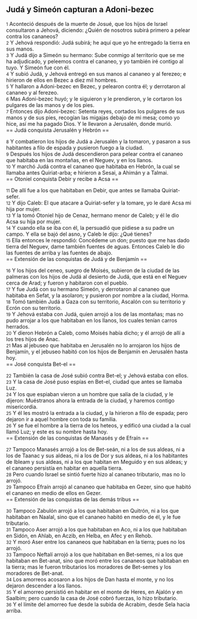 == Judá y Simeón capturan a Adoni-bezec ==

{{anchor|1}} <small>1</small> Aconteció después de la muerte de Josué, que los hijos de Israel consultaron a Jehová, diciendo: ¿Quién de nosotros subirá primero a pelear contra los cananeos?<br>
{{anchor|2}} <small>2</small> Y Jehová respondió: Judá subirá; he aquí que yo he entregado la tierra en sus manos.<br>
{{anchor|3}} <small>3</small> Y Judá dijo a Simeón su hermano: Sube conmigo al territorio que se me ha adjudicado, y peleemos contra el cananeo, y yo también iré contigo al tuyo. Y Simeón fue con él.<br>
{{anchor|4}} <small>4</small> Y subió Judá, y Jehová entregó en sus manos al cananeo y al ferezeo; e hirieron de ellos en Bezec a diez mil hombres.<br>
{{anchor|5}} <small>5</small> Y hallaron a Adoni-bezec en Bezec, y pelearon contra él; y derrotaron al cananeo y al ferezeo.<br>
{{anchor|6}} <small>6</small> Mas Adoni-bezec huyó; y le siguieron y le prendieron, y le cortaron los pulgares de las manos y de los pies.<br>
{{anchor|7}} <small>7</small> Entonces dijo Adoni-bezec: Setenta reyes, cortados los pulgares de sus manos y de sus pies, recogían las migajas debajo de mi mesa; como yo hice, así me ha pagado Dios. Y le llevaron a Jerusalén, donde murió.<br>
== Judá conquista Jerusalén y Hebrón ==

{{anchor|8}} <small>8</small> Y combatieron los hijos de Judá a Jerusalén y la tomaron, y pasaron a sus habitantes a filo de espada y pusieron fuego a la ciudad.<br>
{{anchor|9}} <small>9</small> Después los hijos de Judá descendieron para pelear contra el cananeo que habitaba en las montañas, en el Neguev, y en los llanos.<br>
{{anchor|10}} <small>10</small> Y marchó Judá contra el cananeo que habitaba en Hebrón, la cual se llamaba antes Quiriat-arba; e hirieron a Sesai, a Ahimán y a Talmai.<br>
== Otoniel conquista Debir y recibe a Acsa  ==

{{anchor|11}} <small>11</small> De allí fue a los que habitaban en Debir, que antes se llamaba Quiriat-sefer.<br>
{{anchor|12}} <small>12</small> Y dijo Caleb: El que atacare a Quiriat-sefer y la tomare, yo le daré Acsa mi hija por mujer.<br>
{{anchor|13}} <small>13</small> Y la tomó Otoniel hijo de Cenaz, hermano menor de Caleb; y él le dio Acsa su hija por mujer.<br>
{{anchor|14}} <small>14</small> Y cuando ella se iba con él, la persuadió que pidiese a su padre un campo. Y ella se bajó del asno, y Caleb le dijo: ¿Qué tienes?<br>
{{anchor|15}} <small>15</small> Ella entonces le respondió: Concédeme un don; puesto que me has dado tierra del Neguev, dame también fuentes de aguas. Entonces Caleb le dio las fuentes de arriba y las fuentes de abajo.<br>
== Extensión de las conquistas de Judá y de Benjamín ==

{{anchor|16}} <small>16</small> Y los hijos del ceneo, suegro de Moisés, subieron de la ciudad de las palmeras con los hijos de Judá al desierto de Judá, que está en el Neguev cerca de Arad; y fueron y habitaron con el pueblo.<br>
{{anchor|17}} <small>17</small> Y fue Judá con su hermano Simeón, y derrotaron al cananeo que habitaba en Sefat, y la asolaron; y pusieron por nombre a la ciudad, Horma.<br>
{{anchor|18}} <small>18</small> Tomó también Judá a Gaza con su territorio, Ascalón con su territorio y Ecrón con su territorio.<br>
{{anchor|19}} <small>19</small> Y Jehová estaba con Judá, quien arrojó a los de las montañas; mas no pudo arrojar a los que habitaban en los llanos, los cuales tenían carros herrados.<br>
{{anchor|20}} <small>20</small> Y dieron Hebrón a Caleb, como Moisés había dicho; y él arrojó de allí a los tres hijos de Anac.<br>
{{anchor|21}} <small>21</small> Mas al jebuseo que habitaba en Jerusalén no lo arrojaron los hijos de Benjamín, y el jebuseo habitó con los hijos de Benjamín en Jerusalén hasta hoy.<br>
== José conquista Bet-el ==

{{anchor|22}} <small>22</small> También la casa de José subió contra Bet-el; y Jehová estaba con ellos.<br>
{{anchor|23}} <small>23</small> Y la casa de José puso espías en Bet-el, ciudad que antes se llamaba Luz.<br>
{{anchor|24}} <small>24</small> Y los que espiaban vieron a un hombre que salía de la ciudad, y le dijeron: Muéstranos ahora la entrada de la ciudad, y haremos contigo misericordia.<br>
{{anchor|25}} <small>25</small> Y él les mostró la entrada a la ciudad, y la hirieron a filo de espada; pero dejaron ir a aquel hombre con toda su familia.<br>
{{anchor|26}} <small>26</small> Y se fue el hombre a la tierra de los heteos, y edificó una ciudad a la cual llamó Luz; y este es su nombre hasta hoy.<br>
== Extensión de las conquistas de Manasés y de Efraín ==

{{anchor|27}} <small>27</small> Tampoco Manasés arrojó a los de Bet-seán, ni a los de sus aldeas, ni a los de Taanac y sus aldeas, ni a los de Dor y sus aldeas, ni a los habitantes de Ibleam y sus aldeas, ni a los que habitan en Meguido y en sus aldeas; y el cananeo persistía en habitar en aquella tierra.<br>
{{anchor|28}} <small>28</small> Pero cuando Israel se sintió fuerte hizo al cananeo tributario, mas no lo arrojó.<br>
{{anchor|29}} <small>29</small> Tampoco Efraín arrojó al cananeo que habitaba en Gezer, sino que habitó el cananeo en medio de ellos en Gezer.<br>
== Extensión de las conquistas de las demás tribus ==

{{anchor|30}} <small>30</small> Tampoco Zabulón arrojó a los que habitaban en Quitrón, ni a los que habitaban en Naalal, sino que el cananeo habitó en medio de él, y le fue tributario.<br>
{{anchor|31}} <small>31</small> Tampoco Aser arrojó a los que habitaban en Aco, ni a los que habitaban en Sidón, en Ahlab, en Aczib, en Helba, en Afec y en Rehob.<br>
{{anchor|32}} <small>32</small> Y moró Aser entre los cananeos que habitaban en la tierra; pues no los arrojó.<br>
{{anchor|33}} <small>33</small> Tampoco Neftalí arrojó a los que habitaban en Bet-semes, ni a los que habitaban en Bet-anat, sino que moró entre los cananeos que habitaban en la tierra; mas le fueron tributarios los moradores de Bet-semes y los moradores de Bet-anat.<br>
{{anchor|34}} <small>34</small> Los amorreos acosaron a los hijos de Dan hasta el monte, y no los dejaron descender a los llanos.<br>
{{anchor|35}} <small>35</small> Y el amorreo persistió en habitar en el monte de Heres, en Ajalón y en Saalbim; pero cuando la casa de José cobró fuerzas, lo hizo tributario.<br>
{{anchor|36}} <small>36</small> Y el límite del amorreo fue desde la subida de Acrabim, desde Sela hacia arriba.<br>
